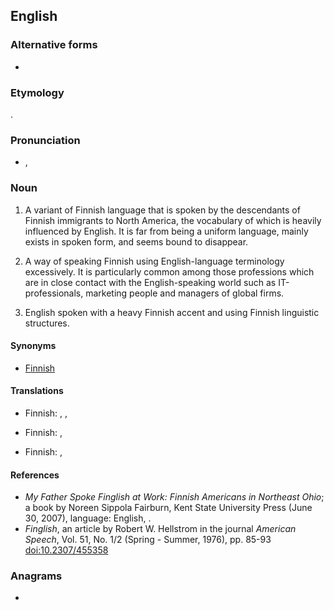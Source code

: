 ==English==
{{wikipedia}}

===Alternative forms===
* {{l|en|Finnglish}}

===Etymology===
{{blend|Finnish|English|lang=en}}.

===Pronunciation===
* {{enPR|fĭng'glĭsh}}, {{IPA|/ˈfɪŋɡlɪʃ/|/ˈfiŋɡlɪʃ/|lang=en}}

===Noun===
{{en-noun|-}}

# {{lb|en|US|regional}} A variant of Finnish language that is spoken by the descendants of Finnish immigrants to North America, the vocabulary of which is heavily influenced by English. It is far from being a uniform language, mainly exists in spoken form, and seems bound to disappear.
# {{lb|en|derogatory}} A way of speaking Finnish using English-language terminology excessively. It is particularly common among those professions which are in close contact with the English-speaking world such as IT-professionals, marketing people and managers of global firms.
# {{lb|en|derogatory}} English spoken with a heavy Finnish accent and using Finnish linguistic structures.

====Synonyms====
* {{sense|variant of Finnish spoken in North America}} {{l|en|American}} [[Finnish]]

====Translations====
{{trans-top|variant of Finnish}}
* Finnish: {{t+|fi|amerikansuomi}}, {{t|fi|fingliska}}, {{t|fi|fingelska}}
{{trans-mid}}
{{trans-bottom}}

{{trans-top|way of speaking Finnish using English terminology}}
* Finnish: {{t|fi|fingliska}}, {{t|fi|fingelska}}
{{trans-mid}}
{{trans-bottom}}

{{trans-top|broken English}}
* Finnish: {{t|fi|fingliska}}, {{t|fi|fingelska}}
{{trans-mid}}
{{trans-bottom}}

====References====
* ''My Father Spoke Finglish at Work: Finnish Americans in Northeast Ohio''; a book by Noreen Sippola Fairburn, Kent State University Press (June 30, 2007), language: English, {{ISBN|978-0873389099}}.
* ''Finglish'', an article by Robert W. Hellstrom in the journal ''American Speech'', Vol. 51, No. 1/2 (Spring - Summer, 1976), pp. 85-93 doi:10.2307/455358

===Anagrams===
* {{anagrams|en|fishling}}